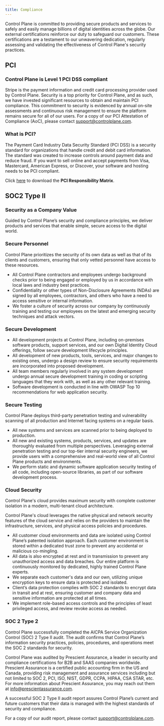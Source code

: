 ```yaml
---
title: Compliance
---
```


Control Plane is committed to providing secure products and services
to safely and easily manage billions of digital identities across the globe. Our
external certifications reinforce our duty to safeguard our customers. These certifications
are a testament to our unwavering dedication, regularly assessing and validating
the effectiveness of Control Plane's security practices.

## PCI

### Control Plane is Level 1 PCI DSS compliant

Stripe is the payment information and credit card processing provider used by Control Plane.
Security is a top priority for Control Plane, and as such, we have invested significant resources to obtain and
maintain PCI compliance. This commitment to security is evidenced by annual on-site assessments and continuous risk
management to ensure the platform remains secure for all of our users. For a copy of our PCI Attestation of Compliance (AoC),
please contact [support@controlplane.com](mailto:support@controlplane.com).

### What is PCI?

The Payment Card Industry Data Security Standard (PCI DSS) is a security standard for organizations
that handle credit and debit card information. The standard was created to increase controls around payment data and reduce fraud. If you want to sell
online and accept payments from Visa, Mastercard, American Express, or Discover, your software and hosting needs to be PCI compliant.

Click [here](https://docs.controlplane.com/files/Control_Plane_PCI_Responsibilities_Matrix.pdf) to download the **PCI Responsibility Matrix**.

## SOC2 Type II

### Security as a Company Value

Guided by Control Plane’s security and compliance principles, we deliver products and services that enable simple, secure access to the digital world.

### Secure Personnel

Control Plane prioritizes the security of its own data as well as that of its clients and customers, ensuring that only vetted personnel have access to these resources.

- All Control Plane contractors and employees undergo background checks prior to being engaged or employed by us in accordance with local laws and industry best practices.
- Confidentiality or other types of Non-Disclosure Agreements (NDAs) are signed by all employees, contractors, and others who have a need to access sensitive or internal information.
- We foster a culture of security across our company by continuously training and testing our employees on the latest and emerging security techniques and attack vectors.

### Secure Development

- All development projects at Control Plane, including on-premises software products, support services, and our own Digital Identity Cloud offerings, follow secure development lifecycle principles.
- All development of new products, tools, services, and major changes to existing ones, undergo a design review to ensure security requirements are incorporated into proposed development.
- All team members regularly involved in any system development undergo annual secure development training in coding or scripting languages that they work with, as well as any other relevant training.
- Software development is conducted in line with OWASP Top 10 recommendations for web application security.

### Secure Testing

Control Plane deploys third-party penetration testing and vulnerability scanning of all production and Internet facing systems on a regular basis.

- All new systems and services are scanned prior to being deployed to production.
- All new and existing systems, products, services, and updates are thoroughly evaluated from multiple perspectives. Leveraging external penetration testing and our top-tier internal security engineers, we provide users with a comprehensive and real-world view of all Control Plane products and environments.
- We perform static and dynamic software application security testing of all code, including open-source libraries, as part of our software development process.

### Cloud Security

Control Plane's cloud provides maximum security with complete customer isolation in a modern, multi-tenant cloud architecture.

Control Plane's cloud leverages the native physical and network security features of the cloud service and relies on the providers to maintain the infrastructure, services, and physical access policies and procedures.

- All customer cloud environments and data are isolated using Control Plane’s patented isolation approach. Each customer environment is stored within a dedicated trust zone to prevent any accidental or malicious co-mingling.
- All data is also encrypted at rest and in transmission to prevent any unauthorized access and data breaches. Our entire platform is continuously monitored by dedicated, highly trained Control Plane experts.
- We separate each customer's data and our own, utilizing unique encryption keys to ensure data is protected and isolated.
- Client’s data protection complies with SOC 2 standards to encrypt data in transit and at rest, ensuring customer and company data and sensitive information are protected at all times.
- We implement role-based access controls and the principles of least privileged access, and review revoke access as needed.

### SOC 2 Type 2

Control Plane successfully completed the AICPA Service Organization Control (SOC) 2 Type II audit. The audit confirms that Control Plane’s information security practices, policies, procedures, and operations meet the SOC 2 standards for security.

Control Plane was audited by Prescient Assurance, a leader in security and compliance certifications for B2B and SAAS companies worldwide. Prescient Assurance is a certified public accounting firm in the US and Canada, providing risk management and assurance services including but not limited to SOC 2, PCI, ISO, NIST, GDPR, CCPA, HIPAA, CSA STAR, etc. For more information about Prescient Assurance, you may reach out them at [info@prescientassurance.com](mailto:info@prescientassurance.com).

A successful SOC 2 Type II audit report assures Control Plane’s current and future customers that their data is managed with the highest standards of security and compliance.

For a copy of our audit report, please contact [support@controlplane.com](mailto:support@controlplane.com).
